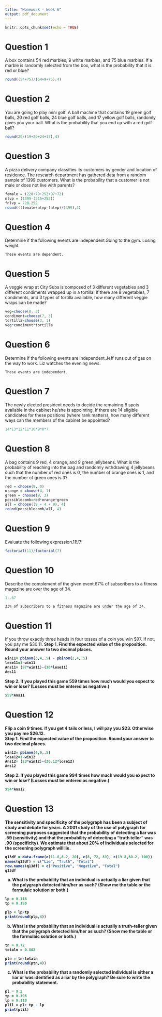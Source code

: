 ---
title: "Homework - Week 6"
output: pdf_document
---

```{r setup, include=FALSE}
knitr::opts_chunk$set(echo = TRUE)
```

# Question 1

A box contains 54 red marbles, 9 white marbles, and 75 blue marbles.  If a marble is randomly selected from the box, what is the probability that it is red or blue?
```{r}
round((54+75)/(54+9+75),4)
```

# Question 2
You are going to play mini golf.  A ball machine that contains 19 green golf balls, 20 red golf balls, 24 blue golf balls, and 17 yellow golf balls, randomly gives you your ball.  What is the probability that you end up with a red golf ball? 
```{r}
round(20/(19+20+24+17),4)
```

# Question 3
A pizza delivery company classifies its customers by gender and location of residence.  The research department has gathered data from a random sample of 1399 customers. What is the probability that a customer is not male or does not live with parents? 
```{r}
female = (228+79+252+97+72)
nlvp = (1399-(215+252))
fnlvp = 728-252
round(((female+nlvp-fnlvp)/1399),4)
```

# Question 4
Determine if the following events are independent.Going to the gym.  Losing weight. 

`These events are dependent.`  

# Question 5
A veggie wrap at City Subs is composed of 3 different vegetables and 3 different condiments wrapped up in a tortilla.  If there are 8 vegetables, 7 condiments, and 3 types of tortilla available, how many different veggie wraps can be made?

```{r}
veg=choose(8, 3)
condiment=choose(7, 3)
tortilla=choose(3, 1)
veg*condiment*tortilla
```

# Question 6
Determine if the following events are independent.Jeff runs out of gas on the way to work.  Liz watches the evening news.  

`These events are independent.`  

# Question 7
The newly elected president needs to decide the remaining 8 spots available in the cabinet he/she is appointing.  If there are 14 eligible candidates for these positions (where rank matters), how many different ways can the members of the cabinet be appointed?
```{r}
14*13*12*11*10*9*8*7
```

# Question 8
A bag contains 9 red, 4 orange, and 9 green jellybeans.  What is the probability of reaching into the bag and randomly withdrawing 4 jellybeans such that the number of red ones is 0, the number of orange ones is 1, and the number of green ones is 3? 
```{r}
red = choose(9, 0)
orange = choose(4, 1)
green = choose(9, 3)
possiblecomb=red*orange*green
all = choose((9 + 4 + 9), 4)
round(possiblecomb/all, 4)
```

# Question 9
Evaluate the following expression.11!/7!
```{r}
factorial(11)/factorial(7)
```

# Question 10
Describe the complement of the given event.67% of subscribers to a fitness magazine are over the age of 34.
```{r}
1-.67
```

`33% of subscribers to a fitness magazine are under the age of 34.`

# Question 11
If you throw exactly three heads in four tosses of a coin you win $97.  If not, you pay me $30.11. <b />
Step 1. Find the expected value of the proposition.  Round your answer to two decimal places.<b />
```{r}
win11= pbinom(3,4,.5) - pbinom(2,4,.5)
lose11=1-win11
Ans11= (97*win11)-(30*lose11)
Ans11
```

Step 2. If you played this game 559 times how much would you expect to win or lose? (Losses must be entered as negative.)

```{r}
559*Ans11
```

# Question 12
Flip a coin 9 times.  If you get 4 tails or less, I will pay you $23.  Otherwise you pay me $26.12.<br/>
Step 1. Find the expected value of the proposition.  Round your answer to two decimal places.<br/>

```{r}
win12= pbinom(4,9,.5)
lose12=1-win12
Ans12= (23*win12)-(26.12*lose12)
Ans12
```

Step 2. If you played this game 994 times how much would you expect to win or lose? (Losses must be entered as negative.)

```{r}
994*Ans12
```

# Question 13
The sensitivity and specificity of the polygraph has been a subject of study and debate for years.  A 2001 study of the use of polygraph for screening purposes suggested that the probability of detecting a liar was .59 (sensitivity) and that the probability of detecting a "truth teller" was .90 (specificity).   We estimate that about 20% of individuals selected for the screening polygraph will lie. 

```{r}
q13df = data.frame(c(11.8,8.2, 20), c(8, 72, 80), c(19.8,80.2, 100))
names(q13df) = c("Lie", "Truth", "Total")
row.names(q13df) = c("Positive", "Negative", "Total")
q13df
```

a.  What is the probability that an individual is actually a liar given that the polygraph detected him/her as such?  (Show me the table or the formulaic solution or both.)<br/>
```{r}
lp = 0.118
tp = 0.198

plp = lp/tp
print(round(plp,4))
```
b.  What is the probability that an individual is actually a truth-teller given that the polygraph detected him/her as such?   (Show me the table or the formulaic solution or both.)<br/>
```{r}
tn = 0.72
totaln = 0.802

ptn = tn/totaln
print(round(ptn,4))
```
c.  What is the probability that a randomly selected individual is either a liar or was identified as a liar by the polygraph?  Be sure to write the probability statement.<br/>
```{r}
pl = 0.2
tp = 0.198
lp = 0.118
plil = pl+ tp - lp
print(plil)
```

